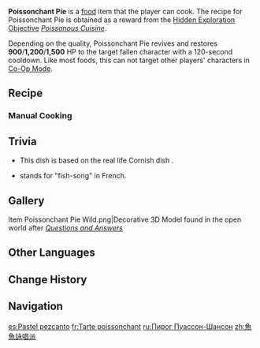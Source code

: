 {{Food Infobox
|id              = 108530; 108531; 108532
|description     = A fish pie.
|desc_suspicious = One can never fathom how each fish head ended up gazing in a different direction, turning their supposed "Chanson" into disorganized cries. A bite is enough to invite the sudden attack of a gamey taste, and your tastebuds are already admitting defeat. You seem to hear the fish wailing... Th—That must be hallucinations, right?
|desc_basic      = Mix the fillings and put the dough right on it. The key is to arrange the fish heads properly before baking. This way, when the dish is ready, every fish will gaze upward as if chanting in unison.
|desc_delicious  = Fish fat sizzles near the dancing flame and then drips into the dough as the crust becomes golden and crispy. No one can resist the temptation to immediately have a try once the dish is freshly out of the oven. It feels as if the fish were singing a romantic and savory paean on the tip of your tongue.
|type            = Recovery Dishes
|effectType      = Revive
|effect          = Revives a character and restores (var1) HP.
|eff_att1        = Revive
|eff_att2        = HP Restore
|eff_att3        = HP Restore Fixed
|eff_suspicious1 = 900
|eff_basic1      = 1,200
|eff_delicious1  = 1,500
|quality         = 3
|recipe          = Complete [[Poissonous Cuisine]]
|source1         = 
|region          = Fontaine
}}
'''Poissonchant Pie''' is a [[food]] item that the player can cook. The recipe for Poissonchant Pie is obtained as a reward from the [[Hidden Exploration Objective]] ''[[Poissonous Cuisine]]''.

Depending on the quality, Poissonchant Pie revives and restores '''900'''/'''1,200'''/'''1,500''' HP to the target fallen character with a 120-second cooldown. Like most foods, this can not target other players' characters in [[Co-Op Mode]].

==Recipe==
{{Recipe
|type = Cooking
|Fish = 3
|Flour = 2
|Bird Egg = 1
|Bacon = 1
|sort = Fish; Flour; Bird Egg; Bacon
}}

===Manual Cooking===
{{Manual Cooking}}

==Trivia==
* This dish is based on the real life Cornish dish {{w|Stargazy Pie}}.
* {{Fr|Poissonchant}} stands for "fish-song" in French.

==Gallery==
<gallery>
Item Poissonchant Pie Wild.png|Decorative 3D Model found in the open world after ''[[Questions and Answers]]''
</gallery>

==Other Languages==
{{Other Languages
|en      = Poissonchant Pie
|zhs     = 鱼鱼咏唱派
|zhs_rm  = Yúyú Yǒngchàng Pài
|zht     = 魚魚詠唱派
|zht_rm  = Yúyú Yǒngchàng Pài
|zh_tl   = Fish Chanting Pie
|ja      = ポワソンチャンティー・パイ
|ja_rm   = Powasonchantii Pai
|ja_tl   = Poissonchant Pie
|ko      = 물고기 영창 파이
|ko_tl   = Fish Stockade Pie
|es      = Pastel pezcanto
|es_tl   = Fishchant Pie
|fr      = Tarte poissonchant
|fr_tl   = Poissonchant Pie
|ru      = Пирог Пуассон-Шансон
|ru_tl   = Poisson-Chanson Pie
|th      = Poissonchant Pie
|vi      = Bánh Poissonchant
|vi_tl   = 
|de      = Poissonchant-Tarte
|de_tl   = Poissonchant {{W|Tart}}
|id      = Poissonchant Pie
|pt      = Torta de Poissonchant
|pt_tl   = 
|tr      = Balık Korosu
|tr_tl   = Fish Choir
|it      = Tortino Chanson du poisson
|it_tl   = 
}}

==Change History==
{{Change History|4.0}}

==Navigation==
{{Food Navbox}}

[[es:Pastel pezcanto]]
[[fr:Tarte poissonchant]]
[[ru:Пирог Пуассон-Шансон]]
[[zh:魚魚詠唱派]]